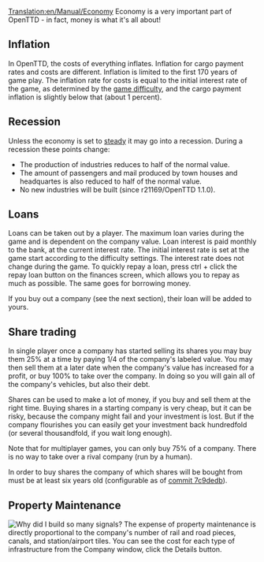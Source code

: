 [[Translation:en/Manual/Economy]]
{{en/Manual/Navigation}}
Economy is a very important part of OpenTTD - in fact, money is what it's all about!

==Inflation==
In OpenTTD, the costs of everything inflates. Inflation for cargo payment rates and costs are different. Inflation is limited to the first 170 years of game play. The inflation rate for costs is equal to the initial interest rate of the game, as determined by the [[en/Archive/Manual/Settings/Difficulty|game difficulty]], and the cargo payment inflation is slightly below that (about 1 percent).

==Recession==
Unless the economy is set to [[en/Archive/Manual/Settings/Difficulty|steady]] it may go into a recession. During a recession these points change:
* The production of industries reduces to half of the normal value.
* The amount of passengers and mail produced by town houses and headquartes is also reduced to half of the normal value.
* No new industries will be built (since r21169/OpenTTD 1.1.0).

==Loans==
Loans can be taken out by a player. The maximum loan varies during the game and is dependent on the company value. Loan interest is paid monthly to the bank, at the current interest rate. The initial interest rate is set at the game start according to the difficulty settings. The interest rate does not change during the game.
To quickly repay a loan, press ctrl + click the repay loan button on the finances screen, which allows you to repay as much as possible. The same goes for borrowing money.

If you buy out a company (see the next section), their loan will be added to yours.

==Share trading==
In single player once a company has started selling its shares you may buy them 25% at a time by paying 1/4 of the company's labeled value. You may then sell them at a later date when the company's value has increased for a profit, or buy 100% to take over the company. In doing so you will gain all of the company's vehicles, but also their debt.

Shares can be used to make a lot of money, if you buy and sell them at the right time. Buying shares in a starting company is very cheap, but it can be risky, because the company might fail and your investment is lost. But if the company flourishes you can easily get your investment back hundredfold (or several thousandfold, if you wait long enough).

Note that for multiplayer games, you can only buy 75% of a company. There is no way to take over a rival company (run by a human).

In order to buy shares the company of which shares will be bought from must be at least six years old (configurable as of [https://github.com/OpenTTD/OpenTTD/commit/7c9dedb94f3b3ebca222f544f7d7502f22d03bb7 commit 7c9dedb]).

==Property Maintenance==
[[File:en/Manual/Infrastructure.png|frame|Why did I build so many signals?]]
The expense of property maintenance is directly proportional to the company's number of rail and road pieces, canals, and station/airport tiles. You can see the cost for each type of infrastructure from the Company window, click the Details button.